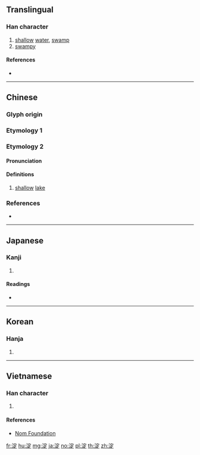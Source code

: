 {{character info/new}}
{{also|澱}}
==Translingual==

===Han character===
{{Han char|rn=85|rad=水|as=08|sn=11|four=33181|canj=EJMO|ids=⿰氵定}}

# [[shallow]] [[water]], [[swamp]]
# [[swampy]]

====References====
* {{Han ref|kx=0628.280|dkj=17610|dj=1030.170|hdz=31661.020|uh=6DC0|ud=28096|bh=D5E0|bd=54752}}

----

==Chinese==
===Glyph origin===
{{Han etym}}
{{Han compound|水|定|c1=s|c2=p|t1=water|ls=psc}}
===Etymology 1===
{{zh-see|澱}}

===Etymology 2===
{{zh-forms}}

====Pronunciation====
{{zh-pron
|m=diàn
|c=din6
|mc=y
|oc=y
|cat=
}}

====Definitions====
{{zh-hanzi}}

# [[shallow]] [[lake]]

===References===
* {{R:twedu|B02125}}

----

==Japanese==

===Kanji===
{{ja-kanji|grade=n|rs=水08}}

# {{defn|lang=ja|sort=水08}}

====Readings====
* {{ja-readings|on=[[てん]] (ten), [[でん]] (den)|kun=[[よど]] (yodo), [[よどむ]] (yodomu)}}

----

==Korean==

===Hanja===
{{ko-hanja|hangeul=정|eumhun=|rv=jeong|mr=chŏng|y=ceng}}

# {{defn|lang=ko|sort=水08}}

----

==Vietnamese==

===Han character===
{{vi-readings|rs=水08| hanviet = điện}}

# {{defn|lang=vi|sort=水08}}

====References====
*[http://nomfoundation.org/common/nom_details.php?codepoint=6dc0 Nom Foundation]

[[fr:淀]]
[[hu:淀]]
[[mg:淀]]
[[ja:淀]]
[[no:淀]]
[[pl:淀]]
[[th:淀]]
[[zh:淀]]